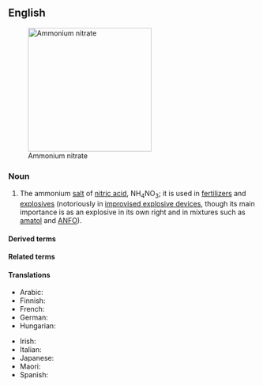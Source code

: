 ==English==
{{swp}}
[[File:Ammonium Nitrate.jpg|thumb|right|250px|Ammonium nitrate]]

===Noun===
{{en-noun|-}}

# {{lb|en|inorganic compound}} The ammonium [[salt]] of [[nitric acid]], NH<sub>4</sub>NO<sub>3</sub>; it is used in [[fertilizer]]s and [[explosive]]s (notoriously in [[improvised explosive device]]s, though its main importance is as an explosive in its own right and in mixtures such as [[amatol]] and [[ANFO]]).

====Derived terms====
{{col4|en
|ANFO}}

====Related terms====
{{col4|en
|ammonitrate}}

====Translations====
{{trans-top|ammonium salt of nitric acid}}
* Arabic: {{t-needed|ar}}
* Finnish: {{t|fi|ammoniumnitraatti}}
* French: {{t|fr|nitrate d'ammonium|m}}
* German: {{t+|de|Ammoniumnitrat|n}}
* Hungarian: {{t+|hu|ammónium-nitrát}}
{{trans-mid}}
* Irish: {{t|ga|níotráit amóiniam|f}}
* Italian: {{t-needed|it}}
* Japanese: {{t|ja|硝安|tr=しょうあん, shōan}}
* Maori: {{t|mi|haukini pākawaota}}
* Spanish: {{t-needed|es}}
{{trans-bottom}}